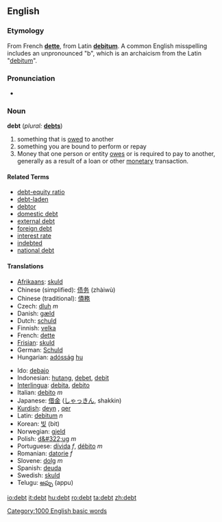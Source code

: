 ==English==
===Etymology===
From French '''[[dette]]''', from Latin '''[[debitum]]'''. A common English misspelling includes an unpronounced "b", which is an archaicism from the Latin "[[debitum]]". 

===Pronunciation===
{{IPA|/d&#603;t/}}
*{{audio|en-us-debt.ogg|Audio (US)}}

===Noun===
'''debt''' (''plural:'' '''[[debts]]''')
#something that is [[owe|owed]] to another
#something you are bound to perform or repay
#Money that one person or entity [[owe|owes]] or is required to pay to another, generally as a result of a loan or other [[monetary]] transaction.

====Related Terms====
* [[debt-equity ratio]]
* [[debt-laden]]
* [[debtor]]
* [[domestic debt]]
* [[external debt]]
* [[foreign debt]]
* [[interest rate]]
* [[indebted]]
* [[national debt]]

====Translations====
{{top}}
*[[Afrikaans]]: [[skuld]]
*Chinese (simplified): [[债务]] (zhàiwù)
*Chinese (traditional): [[債務]]
*Czech: [[dluh]] ''m''
*Danish: [[gæld]]
*Dutch: [[schuld]]
*Finnish: [[velka]]
*French: [[dette]]
*[[Frisian]]: [[skuld]]
*German: [[Schuld]]
*Hungarian: [[adósság]] [[:hu:adósság|hu]]
{{mid}}
*Ido: [[debajo]]
*Indonesian: [[hutang]], [[debet]], [[debit]]
*[[Interlingua]]: [[debita]], [[debito]]
*Italian: [[debito]] ''m''
*Japanese: [[借金]] ([[しゃっきん]], shakkin)
*[[Kurdish]]: [[deyn]] {{m}}, [[qer]] {{m}}
*Latin: [[debitum]] ''n''
*Korean: [[빚]] (bit)
*Norwegian: [[gjeld]]
*Polish: [[d&#322;ug]] ''m''
*Portuguese: [[dívida]] ''f'', [[débito]] ''m''
*Romanian: [[datorie]] ''f''
*Slovene: [[dolg]] ''m''
*Spanish: [[deuda]]
*Swedish: [[skuld]]
*Telugu: [[అప్పు]] (appu)
{{bottom}}

[[Category:1000 English basic words]]

[[io:debt]]
[[it:debt]]
[[hu:debt]]
[[ro:debt]]
[[ta:debt]]
[[zh:debt]]